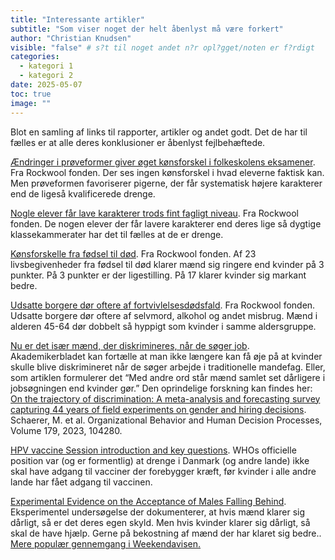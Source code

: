 ```yaml
---
title: "Interessante artikler"
subtitle: "Som viser noget der helt åbenlyst må være forkert"
author: "Christian Knudsen"
visible: "false" # s?t til noget andet n?r opl?gget/noten er f?rdigt
categories:
  - kategori 1
  - kategori 2
date: 2025-05-07
toc: true
image: ""
---
```


Blot en samling af links til rapporter, artikler og andet godt.
Det de har til fælles er at alle deres konklusioner er åbenlyst fejlbehæftede.

[Ændringer i prøveformer giver øget kønsforskel i folkeskolens eksamener](https://rockwoolfonden.dk/udgivelser/aendringer-i-proeveformer-giver-oeget-koensforskel-i-folkeskolens-eksamener/). Fra Rockwool fonden. Der ses ingen kønsforskel i hvad eleverne
faktisk kan. Men prøveformen favoriserer pigerne, der får systematisk højere 
karakterer end de ligeså kvalificerede drenge.

[Nogle elever får lave karakterer trods fint fagligt niveau](https://rockwoolfonden.dk/udgivelser/nogle-elever-faar-lave-karakterer-trods-fint-fagligt-niveau/). Fra Rockwool fonden. De nogen elever der får lavere karakterer
end deres lige så dygtige klassekammerater har det til fælles at de er drenge. 


[Kønsforskelle fra fødsel til død](https://rockwoolfonden.dk/udgivelser/koensforskelle-fra-foedsel-til-doed-drenge-og-maend-klarer-sig-daarligere-end-piger-og-kvinder-undtagen-paa-arbejdsmarkedet/). 
Fra Rockwool fonden. Af 23 livsbegivenheder fra fødsel til død klarer mænd sig ringere
end kvinder på 3 punkter. På 3 punkter er der ligestilling. På 17 klarer 
kvinder sig markant bedre.

[Udsatte borgere dør oftere af fortvivlelsesdødsfald](https://rockwoolfonden.dk/udgivelser/udsatte-borgere-doer-oftere-af-fortvivlelsesdoedsfald/). Fra Rockwool fonden. Udsatte borgere dør oftere
af selvmord, alkohol og andet misbrug. Mænd i alderen 45-64 dør dobbelt så hyppigt
som kvinder i samme aldersgruppe.

[Nu er det især mænd, der diskrimineres, når de søger job](https://dm.dk/akademikerbladet/aktuelt/2024/januar/nu-er-det-isaer-maend-der-diskrimineres-naar-de-soeger-job). Akademikerbladet kan fortælle at man ikke længere kan få øje på
at kvinder skulle blive diskrimineret når de søger arbejde i traditionelle mandefag.
Eller, som artiklen formulerer det "Med andre ord står mænd samlet set dårligere i jobsøgningen end kvinder gør."
Den oprindelige forskning kan findes her:
[On the trajectory of discrimination: A meta-analysis and forecasting survey capturing 44 years of field experiments on gender and hiring decisions](https://www.sciencedirect.com/science/article/pii/S0749597823000560).
Schaerer, M. et al. Organizational Behavior and Human Decision Processes, Volume 179,
2023, 104280.


[HPV vaccine Session introduction and key questions](https://cdn.who.int/media/docs/default-source/immunization/position_paper_documents/human-papillomavirus-(hpv)/hpv-vaccine-session-introduction-key-questions-april-2022.pdf). WHOs officielle position var (og er formentlig) at drenge i Danmark (og andre lande) ikke skal have adgang til vacciner der forebygger 
kræft, før kvinder i alle andre lande har fået adgang til vaccinen.


[Experimental Evidence on the Acceptance of Males Falling Behind](https://doi.org/10.1093/jeea/jvaf016). Eksperimentel undersøgelse der dokumenterer, at hvis mænd klarer sig dårligt, så er det deres egen skyld.
Men hvis kvinder klarer sig dårligt, så skal de have hjælp. Gerne på 
bekostning af mænd der har klaret sig bedre..
[Mere populær gennemgang i Weekendavisen.](https://www.weekendavisen.dk/2025-19/ideer/det-dovne-koen)


